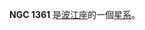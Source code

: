 {{NGCInfoBox|NGCID=NGC 1361|發現者=哦曼特·史東|發現日期=1886年-月-日|其他編號=MCG -1-10-5,NPM1G -06.0141|曆元=J2000.0|赤經=3時34分17.7秒
|赤緯=-6°15'52"|星座=波江座|星體=星系|星等=13.9|表面亮度=14.7|藍等=14.9}}

'''NGC 1361''' 是[[波江座|波江座]]的一個[[星系|星系]]。

{{NGCReference|1361}}
{{Catalogs|NGC=1361}}